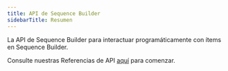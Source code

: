 ```yaml
---
title: API de Sequence Builder
sidebarTitle: Resumen
---
```


La API de Sequence Builder para interactuar programáticamente con ítems en Sequence Builder.

Consulte nuestras Referencias de API [aquí](/api-references/builder/endpoints) para comenzar.